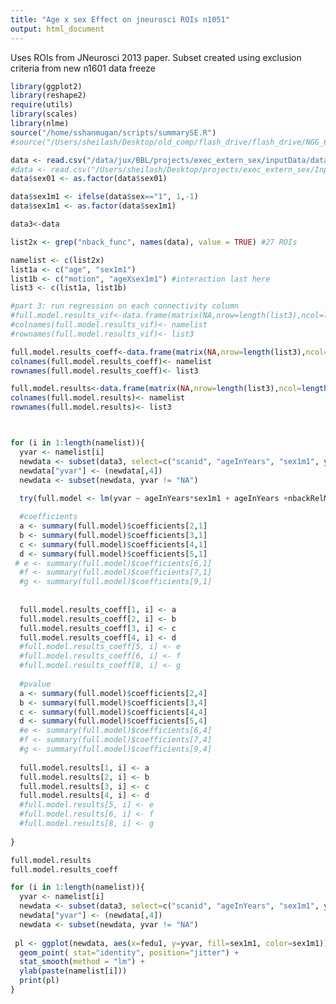 ```yaml
---
title: "Age x sex Effect on jneurosci ROIs n1051"
output: html_document
---
```


Uses ROIs from JNeurosci 2013 paper. Subset created using exclusion criteria from new n1601 data freeze


```r
library(ggplot2)
library(reshape2)
require(utils)
library(scales)
library(nlme)
source("/home/sshanmugan/scripts/summarySE.R")
#source("/Users/sheilash/Desktop/old_comp/flash_drive/flash_drive/NGG_699/Shire_genetics/r_scripts/summarySE.R")
```


```r
data <- read.csv("/data/jux/BBL/projects/exec_extern_sex/inputData/data_agg/nback_n1051_from1601_jneurosciROIs_20180831.csv") #after 4 level exclusion, subsetted for complete data for extern, medu, fedu
#data <- read.csv("/Users/sheilash/Desktop/projects/exec_extern_sex/InputData/data_agg/nback_n1051_from1601_jneurosciROIs_20180831.csv")
data$sex01 <- as.factor(data$sex01)

data$sex1m1 <- ifelse(data$sex=="1", 1,-1)
data$sex1m1 <- as.factor(data$sex1m1)

data3<-data

```


```r
list2x <- grep("nback_func", names(data), value = TRUE) #27 ROIs

namelist <- c(list2x)
list1a <- c("age", "sex1m1")
list1b <- c("motion", "ageXsex1m1") #interaction last here
list3 <- c(list1a, list1b)

#part 3: run regression on each connectivity column
#full.model.results_vif<-data.frame(matrix(NA,nrow=length(list3),ncol=length(namelist)))
#colnames(full.model.results_vif)<- namelist
#rownames(full.model.results_vif)<- list3

full.model.results_coeff<-data.frame(matrix(NA,nrow=length(list3),ncol=length(namelist)))
colnames(full.model.results_coeff)<- namelist
rownames(full.model.results_coeff)<- list3

full.model.results<-data.frame(matrix(NA,nrow=length(list3),ncol=length(namelist)))
colnames(full.model.results)<- namelist
rownames(full.model.results)<- list3



for (i in 1:length(namelist)){
  yvar <- namelist[i]
  newdata <- subset(data3, select=c("scanid", "ageInYears", "sex1m1", yvar, "nbackRelMeanRMSMotion"))
  newdata["yvar"] <- (newdata[,4])
  newdata <- subset(newdata, yvar != "NA")
  
  try(full.model <- lm(yvar ~ ageInYears*sex1m1 + ageInYears +nbackRelMeanRMSMotion,  data=newdata))

  #coefficients
  a <- summary(full.model)$coefficients[2,1]
  b <- summary(full.model)$coefficients[3,1]
  c <- summary(full.model)$coefficients[4,1]
  d <- summary(full.model)$coefficients[5,1]
 # e <- summary(full.model)$coefficients[6,1]
  #f <- summary(full.model)$coefficients[7,1]
  #g <- summary(full.model)$coefficients[9,1]
  
  
  full.model.results_coeff[1, i] <- a 
  full.model.results_coeff[2, i] <- b 
  full.model.results_coeff[3, i] <- c
  full.model.results_coeff[4, i] <- d
  #full.model.results_coeff[5, i] <- e
  #full.model.results_coeff[6, i] <- f
  #full.model.results_coeff[8, i] <- g
  
  #pvalue
  a <- summary(full.model)$coefficients[2,4]
  b <- summary(full.model)$coefficients[3,4]
  c <- summary(full.model)$coefficients[4,4]
  d <- summary(full.model)$coefficients[5,4]
  #e <- summary(full.model)$coefficients[6,4]
  #f <- summary(full.model)$coefficients[7,4]
  #g <- summary(full.model)$coefficients[9,4]
  
  full.model.results[1, i] <- a 
  full.model.results[2, i] <- b 
  full.model.results[3, i] <- c
  full.model.results[4, i] <- d
  #full.model.results[5, i] <- e
  #full.model.results[6, i] <- f
  #full.model.results[8, i] <- g
  
}
```


```r
full.model.results
full.model.results_coeff

for (i in 1:length(namelist)){
  yvar <- namelist[i]
  newdata <- subset(data3, select=c("scanid", "ageInYears", "sex1m1", yvar, "fedu1", "nbackRelMeanRMSMotion"))
  newdata["yvar"] <- (newdata[,4])
  newdata <- subset(newdata, yvar != "NA")
  
 pl <- ggplot(newdata, aes(x=fedu1, y=yvar, fill=sex1m1, color=sex1m1)) +
  geom_point( stat="identity", position="jitter") +
  stat_smooth(method = "lm") +
  ylab(paste(namelist[i])) 
  print(pl)
}
```

